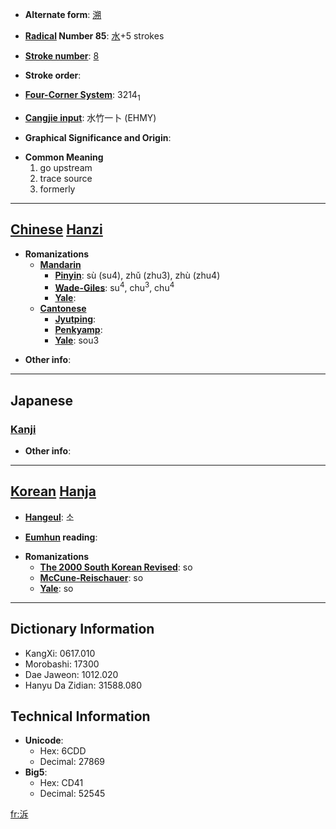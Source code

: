 * '''Alternate form''': [[溯]]

* '''[[Wiktionary:Chinese radical index| Radical]] Number 85''': [[Wiktionary:Chinese radical index 水|水]]+5 strokes

* '''[[Wiktionary:Chinese total strokes index|Stroke number]]''': [[Wiktionary:Chinese total strokes index 8|8]]

* '''Stroke order''': 

* '''[[Wiktionary:Chinese four corner index|Four-Corner System]]''': 3214<sub>1</sub>

* '''[[Wiktionary:Chinese Cangjie index|Cangjie input]]''': 水竹一卜 (EHMY)

* '''Graphical Significance and Origin''': 

* '''Common Meaning'''
*#go upstream
*# trace source
*# formerly


----

== [[Chinese]] [[Hanzi]] ==

* '''Romanizations'''
** '''[[Mandarin]]'''
*** '''[[Pinyin]]''': sù (su4), zhǔ (zhu3), zhù (zhu4)
*** '''[[Wade-Giles]]''': su<sup>4</sup>, chu<sup>3</sup>, chu<sup>4</sup>
*** '''[[Yale]]''': 
** '''[[Cantonese]]'''
*** '''[[Jyutping]]''':
*** '''[[Penkyamp]]''': 
*** '''[[Yale]]''': sou3

* '''Other info''': 

----

==Japanese==
===[[Kanji]]===
{{kanji|on readings=[[そ]] (so)|kun readings=[[さかのぼる]] (sakanoboru)}}

* '''Other info''':  

----

== [[Korean]] [[Hanja]] ==

* '''[[Hangeul]]''': 소

* '''[[Eumhun]] reading''': 

* '''Romanizations'''
** '''[[The 2000 South Korean Revised Romanization|The 2000 South Korean Revised]]''': so
** '''[[McCune-Reischauer]]''': so
** '''[[Yale]]''': so

----

== Dictionary Information ==

* KangXi: 0617.010
* Morobashi: 17300
* Dae Jaweon: 1012.020
* Hanyu Da Zidian: 31588.080

== Technical Information ==

* '''Unicode''':
** Hex: 6CDD
** Decimal: 27869
* '''Big5''':
** Hex: CD41
** Decimal: 52545

[[fr:泝]]